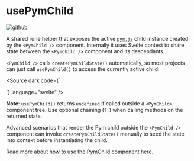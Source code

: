 
<Meta title="hooks/usePymChild" />

# usePymChild

[![github](https://badgen.net/badge/icon/GitHub?icon=github&label)](https://github.com/UrbanInstitute/dataviz-components/blob/main/src/lib/Pym/stores.svelte.js)

A shared rune helper that exposes the active [`pym.js`](https://github.com/pymjs/pym.js/) child instance created by the `<PymChild />` component. Internally it uses Svelte context to share state between the `<PymChild />` component and its descendants.

`<PymChild />` calls `createPymChildState()` automatically, so most projects can just call `usePymChild()` to access the currently active child:

<Source dark code={`
<script>

const pymChild = usePymChild();

function resize() {
pymChild?.sendHeight();
}

</script>
`} language="svelte" />

**Note**: `usePymChild()` returns `undefined` if called outside a `<PymChild>` component tree. Use optional chaining (`?.`) when calling methods on the returned state.

Advanced scenarios that render the Pym child outside the `<PymChild />` component can invoke `createPymChildState()` manually to seed the state into context before instantiating the child.

[Read more about how to use the PymChild component here](/docs/components-pymchild--docs).
